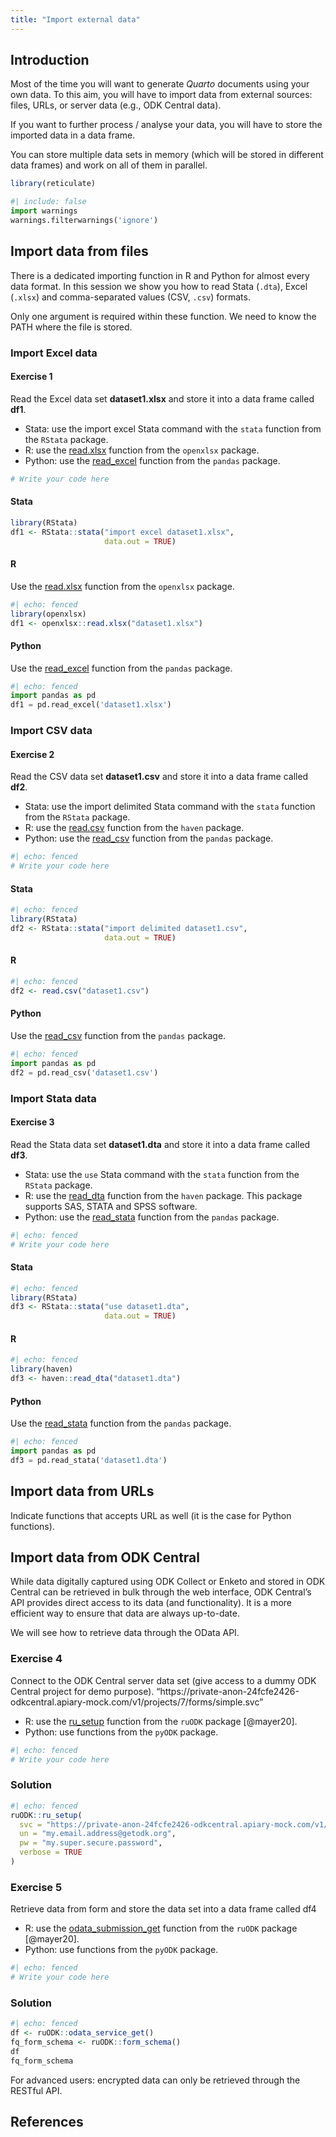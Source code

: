 ```yaml
---
title: "Import external data"
---
```


## Introduction

Most of the time you will want to generate *Quarto* documents using your own data. To this aim, you will have to import data from external sources: files, URLs, or server data (e.g., ODK Central data).

If you want to further process / analyse your data, you will have to store the imported data in a data frame.

You can store multiple data sets in memory (which will be stored in different data frames) and work on all of them in parallel.

```r
library(reticulate)
```

```python
#| include: false
import warnings
warnings.filterwarnings('ignore')
```

## Import data from files

There is a dedicated importing function in R and Python for almost every data format. In this session we show you how to read Stata (`.dta`), Excel (`.xlsx`) and comma-separated values (CSV, `.csv`) formats.

Only one argument is required within these function. We need to know the PATH where the file is stored.

### Import Excel data

::: panel-tabset
#### Exercise 1

Read the Excel data set **dataset1.xlsx** and store it into a data frame called **df1**.

::: callout-tip
-   Stata: use the import excel Stata command with the `stata` function from the `RStata` package.
-   R: use the [read.xlsx](https://www.rdocumentation.org/packages/openxlsx/versions/4.2.5/topics/read.xlsx) function from the `openxlsx` package.
-   Python: use the [read_excel](https://pandas.pydata.org/docs/reference/api/pandas.read_excel.html) function from the `pandas` package.
:::

```r
# Write your code here
```

#### Stata

```r
library(RStata)
df1 <- RStata::stata("import excel dataset1.xlsx",
                     data.out = TRUE)
```

#### R

Use the [read.xlsx](https://www.rdocumentation.org/packages/openxlsx/versions/4.2.5/topics/read.xlsx) function from the `openxlsx` package.

```r
#| echo: fenced
library(openxlsx)
df1 <- openxlsx::read.xlsx("dataset1.xlsx")
```

#### Python

Use the [read_excel](https://pandas.pydata.org/docs/reference/api/pandas.read_excel.html) function from the `pandas` package.

```python
#| echo: fenced
import pandas as pd
df1 = pd.read_excel('dataset1.xlsx')
```
:::

### Import CSV data

::: panel-tabset
#### Exercise 2

Read the CSV data set **dataset1.csv** and store it into a data frame called **df2**.

::: callout-tip
-   Stata: use the import delimited Stata command with the `stata` function from the `RStata` package.
-   R: use the [read.csv](https://www.rdocumentation.org/packages/utils/versions/3.6.2/topics/read.table) function from the `haven` package.
-   Python: use the [read_csv](https://pandas.pydata.org/docs/reference/api/pandas.read_csv.html) function from the `pandas` package.
:::

```r
#| echo: fenced
# Write your code here
```

#### Stata

```r
#| echo: fenced
library(RStata)
df2 <- RStata::stata("import delimited dataset1.csv",
                     data.out = TRUE)
```

#### R

```r
#| echo: fenced
df2 <- read.csv("dataset1.csv")
```

#### Python

Use the [read_csv](https://pandas.pydata.org/docs/reference/api/pandas.read_csv.html) function from the `pandas` package.

```python
#| echo: fenced
import pandas as pd
df2 = pd.read_csv('dataset1.csv')
```
:::

### Import Stata data

::: panel-tabset
#### Exercise 3

Read the Stata data set **dataset1.dta** and store it into a data frame called **df3**.

::: callout-tip
-   Stata: use the `use` Stata command with the `stata` function from the `RStata` package.
-   R: use the [read_dta](https://haven.tidyverse.org/reference/read_dta.html) function from the `haven` package. This package supports SAS, STATA and SPSS software.
-   Python: use the [read_stata](https://pandas.pydata.org/docs/reference/api/pandas.read_stata.html) function from the `pandas` package.
:::

```r
#| echo: fenced
# Write your code here
```

#### Stata

```r
#| echo: fenced
library(RStata)
df3 <- RStata::stata("use dataset1.dta",
                     data.out = TRUE)
```

#### R

```r
#| echo: fenced
library(haven)
df3 <- haven::read_dta("dataset1.dta")
```

#### Python

Use the [read_stata](https://pandas.pydata.org/docs/reference/api/pandas.read_stata.html) function from the `pandas` package.

```python
#| echo: fenced
import pandas as pd
df3 = pd.read_stata('dataset1.dta')
```
:::

## Import data from URLs

Indicate functions that accepts URL as well (it is the case for Python functions).

## Import data from ODK Central

While data digitally captured using ODK Collect or Enketo and stored in ODK Central can be retrieved in bulk through the web interface, ODK Central's API provides direct access to its data (and functionality). It is a more efficient way to ensure that data are always up-to-date.

We will see how to retrieve data through the OData API.

::: panel-tabset

### Exercise 4

Connect to the ODK Central server data set (give access to a dummy ODK Central project for demo purpose).
"https://private-anon-24fcfe2426-odkcentral.apiary-mock.com/v1/projects/7/forms/simple.svc"

::: callout-tip
-   R: use the [ru_setup](https://docs.ropensci.org/ruODK/reference/ru_setup.html) function from the `ruODK` package [@mayer20].
-   Python: use functions from the `pyODK` package.
:::

```r
#| echo: fenced
# Write your code here
```

### Solution

```r
#| echo: fenced
ruODK::ru_setup(
  svc = "https://private-anon-24fcfe2426-odkcentral.apiary-mock.com/v1/projects/7/forms/simple.svc",
  un = "my.email.address@getodk.org",
  pw = "my.super.secure.password",
  verbose = TRUE
)
```

:::

::: panel-tabset

### Exercise 5

Retrieve data from form and store the data set into a data frame called df4

::: callout-tip
-   R: use the [odata_submission_get](https://docs.ropensci.org/ruODK/reference/odata_submission_get.html) function from the `ruODK` package [@mayer20].
-   Python: use functions from the `pyODK` package.
:::

```r
#| echo: fenced
# Write your code here
```

### Solution

```r
#| echo: fenced
df <- ruODK::odata_service_get()
fq_form_schema <- ruODK::form_schema()
df
fq_form_schema
```

:::

::: callout-important
For advanced users: encrypted data can only be retrieved through the RESTful API.
:::

## References
